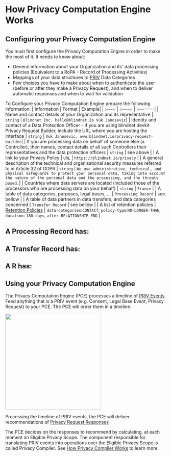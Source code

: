 # How Privacy Computation Engine Works

## Configuring your Privacy Computation Engine

You must first configure the Privacy Computation Engine in order to make the most of it.
It needs to know about:
- General information about your Organization and its' data processing policies (Equivalent to a RoPA - Record of Processing Activities)
- Mappings of your data structures to [PRIV](https://github.com/blindnet-io/product-management/blob/main/refs/schemas/priv/RFC-PRIV.md) Data Categories
- Few choices you have to make about when to authenticate the user (before or after they make a Privacy Request), and when to deliver automatic responses and when to wait for validation

To Configure your Privacy Computation Engine prepare the following information:
| Information | Format | Example|
| :----: | :-----: | :--------|
| Name and contact details of your Organization and its representative | `string` | `Blindnet Inc. hello@blindnet.io Vuk Janosevic`|
| Identity and contact of a Data Protection Officer - if you are using blindnet devkit Privacy Request Builder, include the URL where you are hosting the interface | `string` | `Vuk Janosevic, www.blindnet.io/privacy-request-builder`|
| If you are processing data on behalf of someone else (a Controller), then names, contact details of all such Controllers their representatives and the data protection officers | `string` | see above |
| A link to your Privacy Policy | `URL` | `https://blindnet.io/privacy` |
| A general description of the technical and organisational security measures referred to in Article 32 of GDPR | `string` | `We use administrative, technical, and physical safeguards to protect your personal data, taking into account the nature of the personal data and the processing, and the threats posed.`|
| Countries where data servers are located (included those of the processors who are processing data on your behalf) | `string` | `France` |
| A table of data categories, purposes, legal bases, ... | `Processing Record` | see bellow |
| A table of data partners in data transfers, and data categories concerned | `Transfer Record` | see bellow |
| A list of retention policies | [Retention Policies](https://github.com/blindnet-io/product-management/blob/main/refs/schemas/priv/RFC-PRIV.md#retention-policy) | `data-categories`:`CONTACT`; `policy-type`:`NO-LONGER-THAN`, `duration`: `180 days`, `after`: `RELATIONSHIP-END` |

A **Processing Record** has:
-

A **Transfer Record** has:
-

A **R** has:
-

## Using your Privacy Computation Engine

The Privacy Computation Engine (PCE) processes a timeline of [PRIV Events](https://github.com/blindnet-io/product-management/blob/main/refs/schemas/priv/RFC-PRIV.md#events).
Feed anything that is a PRIV event (e.g. Consent, Legal Base Event, Privacy Request) to your PCE.
The PCE will order them in a timeline.

<img height="300" src="./img/PCEexplained.gif">

Processing the timeline of PRIV events, the PCE will deliver recommendations of [Privacy Request Responses](https://github.com/blindnet-io/product-management/blob/main/refs/schemas/priv/RFC-PRIV.md#privacy-request-response)

The PCE decides on the responses to recommend by calculating, at each moment an Eligible Privacy Scope.
The component responsible for translating PRIV events into operations over the Eligible Privacy Scope is called Privacy Compiler.
See [How Privacy Compiler Works](./pc.mdx) to learn more.
